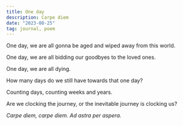 ```yaml
---
title: One day
description: Carpe diem
date: "2023-08-25"
tag: journal, poem
---
```


One day, we are all gonna be aged and wiped away from this world. 

One day, we are all bidding our goodbyes to the loved ones. 

One day, we are all dying. 

How many days do we still have towards that one day? 

Counting days, counting weeks and years. 

Are we clocking the journey, or the inevitable journey is clocking us? 

*Carpe diem, carpe diem. Ad astra per aspera.*
